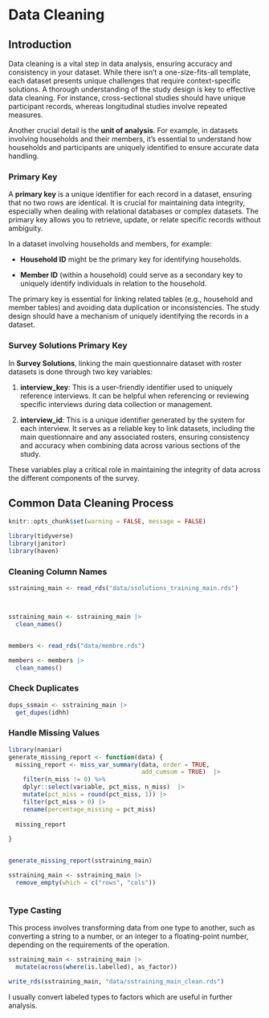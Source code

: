 # Data Cleaning

## Introduction

Data cleaning is a vital step in data analysis, ensuring accuracy and consistency in your dataset. While there isn't a one-size-fits-all template, each dataset presents unique challenges that require context-specific solutions. A thorough understanding of the study design is key to effective data cleaning. For instance, cross-sectional studies should have unique participant records, whereas longitudinal studies involve repeated measures.

Another crucial detail is the **unit of analysis**. For example, in datasets involving households and their members, it's essential to understand how households and participants are uniquely identified to ensure accurate data handling.

### Primary Key

A **primary key** is a unique identifier for each record in a dataset, ensuring that no two rows are identical. It is crucial for maintaining data integrity, especially when dealing with relational databases or complex datasets. The primary key allows you to retrieve, update, or relate specific records without ambiguity.

In a dataset involving households and members, for example:

-   **Household ID** might be the primary key for identifying households.

-   **Member ID** (within a household) could serve as a secondary key to uniquely identify individuals in relation to the household.

The primary key is essential for linking related tables (e.g., household and member tables) and avoiding data duplication or inconsistencies. The study design should have a mechanism of uniquely identifying the records in a dataset.

### Survey Solutions Primary Key

In **Survey Solutions**, linking the main questionnaire dataset with roster datasets is done through two key variables:

1.  **interview_key**: This is a user-friendly identifier used to uniquely reference interviews. It can be helpful when referencing or reviewing specific interviews during data collection or management.

2.  **interview_id**: This is a unique identifier generated by the system for each interview. It serves as a reliable key to link datasets, including the main questionnaire and any associated rosters, ensuring consistency and accuracy when combining data across various sections of the study.

These variables play a critical role in maintaining the integrity of data across the different components of the survey.

## Common Data Cleaning Process

```r
knitr::opts_chunk$set(warning = FALSE, message = FALSE)
```

```r
library(tidyverse)
library(janitor)
library(haven)
```

### Cleaning Column Names

```r
sstraining_main <- read_rds("data/ssolutions_training_main.rds")



sstraining_main <- sstraining_main |> 
  clean_names()


members <- read_rds("data/membre.rds")

members <- members |> 
  clean_names()
```

### Check Duplicates

```r
dups_ssmain <- sstraining_main |> 
  get_dupes(idhh)
```

### Handle Missing Values

```r
library(naniar) 
generate_missing_report <- function(data) {
  missing_report <- miss_var_summary(data, order = TRUE,
                                     add_cumsum = TRUE)  |> 
    filter(n_miss != 0) %>%
    dplyr::select(variable, pct_miss, n_miss)  |> 
    mutate(pct_miss = round(pct_miss, 1)) |> 
    filter(pct_miss > 0) |> 
    rename(percentage_missing = pct_miss)
  
  missing_report
  
}


generate_missing_report(sstraining_main)

sstraining_main <- sstraining_main |> 
  remove_empty(which = c("rows", "cols"))



```

### Type Casting

This process involves transforming data from one type to another, such as converting a string to a number, or an integer to a floating-point number, depending on the requirements of the operation.

```r

sstraining_main <- sstraining_main |> 
  mutate(across(where(is.labelled), as_factor))

write_rds(sstraining_main, "data/sstraining_main_clean.rds")
```

I usually convert labeled types to factors which are useful in further analysis.
